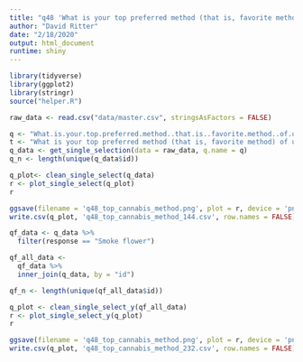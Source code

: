 ```yaml
---
title: "q48 'What is your top preferred method (that is, favorite method) of using cannabis? (Please select one)'"
author: "David Ritter"
date: "2/18/2020"
output: html_document
runtime: shiny
---
```


```r
library(tidyverse)
library(ggplot2)
library(stringr)
source("helper.R")
```

```r
raw_data <- read.csv("data/master.csv", stringsAsFactors = FALSE)
```

```r
q <- "What.is.your.top.preferred.method..that.is..favorite.method..of.using.cannabis...Please.select.one."
t <- "What is your top preferred method (that is, favorite method) of using cannabis? (Please select one)"
q_data <- get_single_selection(data = raw_data, q.name = q)
q_n <- length(unique(q_data$id))
```

```r
q_plot<- clean_single_select(q_data)
r <- plot_single_select(q_plot)
r
```

```r
ggsave(filename = 'q48_top_cannabis_method.png', plot = r, device = 'png')
write.csv(q_plot, 'q48_top_cannabis_method_144.csv', row.names = FALSE)
```

```r
qf_data <- q_data %>%
  filter(response == "Smoke flower")
```

```r
qf_all_data <- 
  qf_data %>%
  inner_join(q_data, by = "id")

qf_n <- length(unique(qf_all_data$id))
```

```r
q_plot <- clean_single_select_y(qf_all_data)
r <- plot_single_select_y(q_plot)
r
```

```r
ggsave(filename = 'q48_top_cannabis_method.png', plot = r, device = 'png')
write.csv(q_plot, 'q48_top_cannabis_method_232.csv', row.names = FALSE)
```
